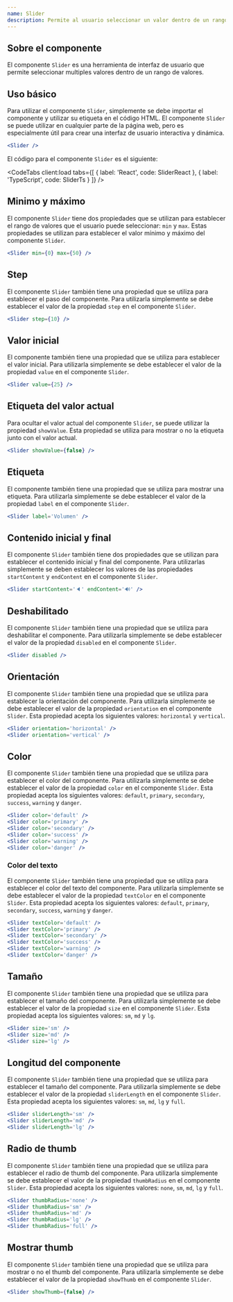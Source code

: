 ```yaml
---
name: Slider
description: Permite al usuario seleccionar un valor dentro de un rango de valores.
---
```



## Sobre el componente

El componente `Slider` es una herramienta de interfaz de usuario que permite seleccionar multiples valores dentro de un rango de valores.

## Uso básico

Para utilizar el componente `Slider`, simplemente se debe importar el componente y utilizar su etiqueta en el código HTML. El componente `Slider` se puede utilizar en cualquier parte de la página web, pero es especialmente útil para crear una interfaz de usuario interactiva y dinámica.

<Preview>
  <Slider client:load />
</Preview>

<CodeBlock client:load>

```jsx
<Slider />
```

</CodeBlock>

El código para el componente `Slider` es el siguiente:

<CodeTabs
  client:load
  tabs={[
    { label: 'React', code: SliderReact },
    { label: 'TypeScript', code: SliderTs }
  ]}
/>

## Minimo y máximo

El componente `Slider` tiene dos propiedades que se utilizan para establecer el rango de valores que el usuario puede seleccionar: `min` y `max`. Estas propiedades se utilizan para establecer el valor mínimo y máximo del componente `Slider`.

<Preview>
  <Slider min={0} max={50} client:load />
</Preview>

<CodeBlock client:load>

```jsx
<Slider min={0} max={50} />
```

</CodeBlock>

## Step

El componente `Slider` también tiene una propiedad que se utiliza para establecer el paso del componente. Para utilizarla simplemente se debe establecer el valor de la propiedad `step` en el componente `Slider`.

<Preview>
  <Slider step={10} client:load />
</Preview>

<CodeBlock client:load>

```jsx
<Slider step={10} />
```

</CodeBlock>

## Valor inicial

El componente también tiene una propiedad que se utiliza para establecer el valor inicial. Para utilizarla simplemente se debe establecer el valor de la propiedad `value` en el componente `Slider`.

<Preview>
  <Slider value={25} client:load />
</Preview>

<CodeBlock client:load>

```jsx
<Slider value={25} />
```

</CodeBlock>

## Etiqueta del valor actual

Para ocultar el valor actual del componente `Slider`, se puede utilizar la propiedad `showValue`. Esta propiedad se utiliza para mostrar o no la etiqueta junto con el valor actual.

<Preview>
  <Slider showValue={false} client:load />
</Preview>

<CodeBlock client:load>

```jsx
<Slider showValue={false} />
```

</CodeBlock>

## Etiqueta

El componente también tiene una propiedad que se utiliza para mostrar una etiqueta. Para utilizarla simplemente se debe establecer el valor de la propiedad `label` en el componente `Slider`.

<Preview>
  <Slider label='Volumen' client:load />
</Preview>

<CodeBlock client:load>

```jsx
<Slider label='Volumen' />
```

</CodeBlock>

## Contenido inicial y final

El componente `Slider` también tiene dos propiedades que se utilizan para establecer el contenido inicial y final del componente. Para utilizarlas simplemente se deben establecer los valores de las propiedades `startContent` y `endContent` en el componente `Slider`.

<Preview>
  <Slider startContent='🔈' endContent='🔊' client:load />
</Preview>

<CodeBlock client:load>

```jsx
<Slider startContent='🔈' endContent='🔊' />
```

</CodeBlock>

## Deshabilitado

El componente `Slider` también tiene una propiedad que se utiliza para deshabilitar el componente. Para utilizarla simplemente se debe establecer el valor de la propiedad `disabled` en el componente `Slider`.

<Preview>
  <Slider disabled client:load />
</Preview>

<CodeBlock client:load>

```jsx
<Slider disabled />
```

</CodeBlock>

## Orientación

El componente `Slider` también tiene una propiedad que se utiliza para establecer la orientación del componente. Para utilizarla simplemente se debe establecer el valor de la propiedad `orientation` en el componente `Slider`. Esta propiedad acepta los siguientes valores: `horizontal` y `vertical`.

<Preview>
  <div className='flex flex-col gap-4'>
    <Slider orientation='horizontal' client:load />
    <Slider orientation='vertical' client:load />
  </div>
</Preview>

<CodeBlock client:load>

```jsx
<Slider orientation='horizontal' />
<Slider orientation='vertical' />
```

</CodeBlock>

## Color

El componente `Slider` también tiene una propiedad que se utiliza para establecer el color del componente. Para utilizarla simplemente se debe establecer el valor de la propiedad `color` en el componente `Slider`. Esta propiedad acepta los siguientes valores: `default`, `primary`, `secondary`, `success`, `warning` y `danger`.

<Preview>
  <div className='flex flex-col gap-4'>
    <Slider color='default' client:load />
    <Slider color='primary' client:load />
    <Slider color='secondary' client:load />
    <Slider color='success' client:load />
    <Slider color='warning' client:load />
    <Slider color='danger' client:load />
  </div>
</Preview>

<CodeBlock client:load>

```jsx
<Slider color='default' />
<Slider color='primary' />
<Slider color='secondary' />
<Slider color='success' />
<Slider color='warning' />
<Slider color='danger' />
```

</CodeBlock>

### Color del texto

El componente `Slider` también tiene una propiedad que se utiliza para establecer el color del texto del componente. Para utilizarla simplemente se debe establecer el valor de la propiedad `textColor` en el componente `Slider`. Esta propiedad acepta los siguientes valores: `default`, `primary`, `secondary`, `success`, `warning` y `danger`.

<Preview>
  <div className='flex flex-col gap-4'>
    <Slider textColor='default' client:load />
    <Slider textColor='primary' client:load />
    <Slider textColor='secondary' client:load />
    <Slider textColor='success' client:load />
    <Slider textColor='warning' client:load />
    <Slider textColor='danger' client:load />
  </div>
</Preview>

<CodeBlock client:load>

```jsx
<Slider textColor='default' />
<Slider textColor='primary' />
<Slider textColor='secondary' />
<Slider textColor='success' />
<Slider textColor='warning' />
<Slider textColor='danger' />
```

</CodeBlock>

## Tamaño

El componente `Slider` también tiene una propiedad que se utiliza para establecer el tamaño del componente. Para utilizarla simplemente se debe establecer el valor de la propiedad `size` en el componente `Slider`. Esta propiedad acepta los siguientes valores: `sm`, `md` y `lg`.

<Preview>
  <div className='flex flex-col gap-4'>
    <Slider size='sm' client:load />
    <Slider size='md' client:load />
    <Slider size='lg' client:load />
  </div>
</Preview>

<CodeBlock client:load>

```jsx
<Slider size='sm' />
<Slider size='md' />
<Slider size='lg' />
```

</CodeBlock>

## Longitud del componente

El componente `Slider` también tiene una propiedad que se utiliza para establecer el tamaño del componente. Para utilizarla simplemente se debe establecer el valor de la propiedad `sliderLength` en el componente `Slider`. Esta propiedad acepta los siguientes valores: `sm`, `md`, `lg` y `full`.

<Preview>
  <div className='flex flex-col gap-4'>
    <Slider sliderLength='sm' client:load />
    <Slider sliderLength='md' client:load />
    <Slider sliderLength='lg' client:load />
  </div>
</Preview>

<CodeBlock client:load>

```jsx
<Slider sliderLength='sm' />
<Slider sliderLength='md' />
<Slider sliderLength='lg' />
```

</CodeBlock>

## Radio de thumb

El componente `Slider` también tiene una propiedad que se utiliza para establecer el radio de thumb del componente. Para utilizarla simplemente se debe establecer el valor de la propiedad `thumbRadius` en el componente `Slider`. Esta propiedad acepta los siguientes valores: `none`, `sm`, `md`, `lg` y `full`.

<Preview>
  <div className='flex flex-col gap-4'>
    <Slider thumbRadius='none' client:load />
    <Slider thumbRadius='sm' client:load />
    <Slider thumbRadius='md' client:load />
    <Slider thumbRadius='lg' client:load />
    <Slider thumbRadius='full' client:load />
  </div>
</Preview>

<CodeBlock client:load>

```jsx
<Slider thumbRadius='none' />
<Slider thumbRadius='sm' />
<Slider thumbRadius='md' />
<Slider thumbRadius='lg' />
<Slider thumbRadius='full' />
```

</CodeBlock>

## Mostrar thumb

El componente `Slider` también tiene una propiedad que se utiliza para mostrar o no el thumb del componente. Para utilizarla simplemente se debe establecer el valor de la propiedad `showThumb` en el componente `Slider`.

<Preview>
  <Slider showThumb={false} client:load />
</Preview>

<CodeBlock client:load>

```jsx
<Slider showThumb={false} />
```

</CodeBlock>

